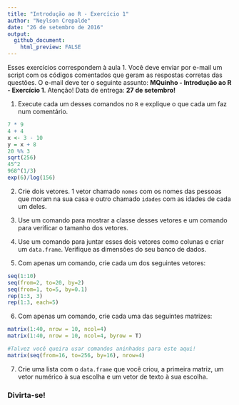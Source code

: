 ```yaml
---
title: "Introdução ao R - Exercício 1"
author: "Neylson Crepalde"
date: "26 de setembro de 2016"
output: 
  github_document:
    html_preview: FALSE
---
```


Esses exercícios correspondem à aula 1. Você deve enviar por e-mail um script com os códigos comentados que geram as respostas corretas das questões. O e-mail deve ter o seguinte assunto: **MQuinho - Introdução ao R - Exercício 1**. Atenção! Data de entrega: **27 de setembro!**

1) Execute cada um desses comandos no `R` e explique o que cada um faz num comentário.
```r
7 * 9
4 + 4
x <- 3 - 10
y = x + 8
20 %% 3
sqrt(256)
45^2
968^(1/3)
exp(6)/log(156)
```

2) Crie dois vetores. 1 vetor chamado `nomes` com os nomes das pessoas que moram na sua casa e outro chamado `idades` com as idades de cada um deles.

3) Use um comando para mostrar a classe desses vetores e um comando para verificar o tamanho dos vetores.

4) Use um comando para juntar esses dois vetores como colunas e criar um `data.frame`. Verifique as dimensões do seu banco de dados.

5) Com apenas um comando, crie cada um dos seguintes vetores:
```r
seq(1:10)
seq(from=2, to=20, by=2)
seq(from=1, to=5, by=0.1)
rep(1:3, 3)
rep(1:3, each=5)
```

6) Com apenas um comando, crie cada uma das seguintes matrizes:
```r
matrix(1:40, nrow = 10, ncol=4)
matrix(1:40, nrow = 10, ncol=4, byrow = T)

#Talvez você queira usar comandos aninhados para este aqui!
matrix(seq(from=16, to=256, by=16), nrow=4)
```

7) Crie uma lista com o `data.frame` que você criou, a primeira matriz, um vetor numérico à sua escolha e um vetor de texto à sua escolha.

### Divirta-se!


